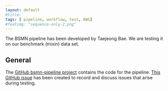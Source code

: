 ```yaml
---
layout: default
#title: 
tags: [ pipeline, workflow, test, AWS]
#featimg: "sequence-only-2.png"
---
```


The BSMN pipeline has been developed by Taejeong Bae.  We are testing it on our benchmark (mixin) data set.

## General

The [GitHub bsmn-pipeline project](https://github.com/bsmn/bsmn-pipeline) contains the code for the pipeline.  [This GitHub issue](https://github.com/bsmn/bsmn-pipeline/issues/19) has been created to record and discuss issues that arise during testing.
